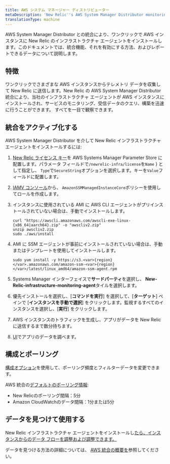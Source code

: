 ```yaml
---
title: AWS システム マネージャー ディストリビューター
metaDescription: 'New Relic''s AWS System Manager Distributor monitoring integration: what data it reports, and how to enable it.'
translationType: machine
---
```


AWS System Manager Distributor との統合により、ワンクリックで AWS インスタンスに New Relic のインフラストラクチャ エージェントをインストールします。このドキュメントでは、統合機能、それを有効にする方法、およびレポートできるデータについて説明します。

## 特徴

ワンクリックでさまざまな AWS インスタンスからテレメトリ データを収集して New Relic に送信します。New Relic の AWS System Manager Distributor 統合により、当社のインフラストラクチャ エージェントが AWS インスタンスにインストールされ、サービスのモニタリング、受信データのクエリ、構築を迅速に行うことができます。 <InlinePopover type="dashboards"/>すべてを一目で観察できます。

## 統合をアクティブ化する

AWS System Manager Distributor を介して New Relic インフラストラクチャ エージェントをインストールするには:

1. [New Relic ライセンス キー](/docs/apis/intro-apis/new-relic-api-keys/)を AWS Systems Manager Parameter Store に配置します。パラメータ フィールドで`/newrelic-infra/license`を`Name` } として指定し、 `Type`で`SecureString`オプションを選択します。キーを`Value`フィールドに配置します。

2. [IAMV コンソール](https://console.aws.amazon.com/iam/home?#/roles)から、 `AmazonSSMManagedInstanceCore`ポリシーを使用してロールを作成します。

3. インスタンスに使用されている AMI に AWS CLI エージェントがプリインストールされていない場合は、手動でインストールします。

   ```
   curl "https://awscli.amazonaws.com/awscli-exe-linux-{x86_64|aarch64}.zip" -o "awscliv2.zip"
   unzip awscliv2.zip
   sudo ./aws/install
   ```

4. AMI に SSM エージェントが事前にインストールされていない場合は、手動またはテンプレートを使用してインストールします。

   ```
   sudo yum install -y https://s3.<var>{region}</var>.amazonaws.com/amazon-ssm-<var>{region}</var>/latest/linux_amd64/amazon-ssm-agent.rpm
   ```

5. Systems Manager インターフェイスで**サードパーティ**を選択し、 **New-Relic-infrastructure-monitoring-agent**タイルを選択します。

6. 優先インストールを選択し、\[**コマンドを実行**] を選択して、\[**ターゲット**] ペインで \[**インスタンスを手動で選択**] をクリックします。監視するすべてのインスタンスを選択し、\[**実行**] をクリックします。

7. AWS インスタンスのトラフィックを生成し、アプリがデータを New Relic に送信するまで数分待ちます。

8. [UI](one.newrelic.com)でアプリのデータを調べます。

## 構成とポーリング

[構成オプション](/docs/integrations/new-relic-integrations/getting-started/configure-polling-frequency-data-collection-cloud-integrations)を使用して、ポーリング頻度とフィルターデータを変更できます。

AWS 統合の[デフォルトのポーリング情報](/docs/infrastructure/amazon-integrations/aws-integrations-list/aws-polling-intervals-infrastructure-integrations):

* New Relicのポーリング間隔：5分
* Amazon CloudWatchのデータ間隔：1分または5分

## データを見つけて使用する

New Relic インフラストラクチャ エージェントをインストールし[たら、インスタンスからのデータ フローを調整および調整できます。](/docs/infrastructure/infrastructure-monitoring/get-started/get-started-infrastructure-monitoring/)

データを見つける方法の詳細については、 [AWS 統合の概要を](/docs/infrastructure/amazon-integrations/get-started/introduction-aws-integrations/#insights)参照してください。